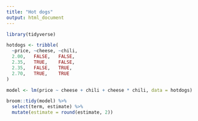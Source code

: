 ```yaml
---
title: "Hot dogs"
output: html_document
---
```


```r
library(tidyverse)

hotdogs <- tribble(
  ~price, ~cheese, ~chili,
  2.00,   FALSE,   FALSE,
  2.35,   TRUE,    FALSE,
  2.35,   FALSE,   TRUE,
  2.70,   TRUE,    TRUE
)

model <- lm(price ~ cheese + chili + cheese * chili, data = hotdogs)

broom::tidy(model) %>% 
  select(term, estimate) %>% 
  mutate(estimate = round(estimate, 2))
```

